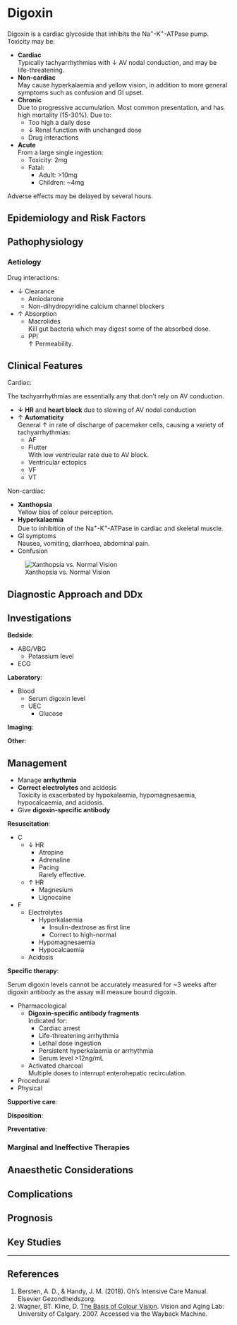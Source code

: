 # Digoxin

Digoxin is a cardiac glycoside that inhibits the Na^+^-K^+^-ATPase pump. Toxicity may be:

* **Cardiac**\
Typically tachyarrhythmias with ↓ AV nodal conduction, and may be life-threatening.
* **Non-cardiac**\
May cause hyperkalaemia and yellow vision, in addition to more general symptoms such as confusion and GI upset.
* **Chronic**\
Due to progressive accumulation. Most common presentation, and has high mortality (15-30%). Due to:
	* Too high a daily dose
	* ↓ Renal function with unchanged dose
	* Drug interactions
* **Acute**\
From a large single ingestion:
	* Toxicity: 2mg
	* Fatal:
		* Adult: >10mg
		* Children: ~4mg

:::column-margin
Adverse effects may be delayed by several hours.
:::



## Epidemiology and Risk Factors

## Pathophysiology

### Aetiology

Drug interactions:

* ↓ Clearance
	* Amiodarone
	* Non-dihydropyridine calcium channel blockers
* ↑ Absorption
	* Macrolides\
	Kill gut bacteria which may digest some of the absorbed dose.
	* PPI\
	↑ Permeability.

## Clinical Features

Cardiac:

:::column-margin
The tachyarrhythmias are essentially any that don't rely on AV conduction.
:::

* **↓ HR** and **heart block** due to slowing of AV nodal conduction
* ↑ **Automaticity**\
General ↑ in rate of discharge of pacemaker cells, causing a variety of tachyarrhythmias:
	* AF
	* Flutter\
	With low ventricular rate due to AV block.
	* Ventricular ectopics
	* VF
	* VT


Non-cardiac:

* **Xanthopsia**\
Yellow bias of colour perception.
* **Hyperkalaemia**\
Due to inhibition of the Na^+^-K^+^-ATPase in cardiac and skeletal muscle.
* GI symptoms\
Nausea, vomiting, diarrhoea, abdominal pain.
* Confusion

:::column-margin
![Xanthopsia vs. Normal Vision](/resources/xanthopsia.jpg)
:::

## Diagnostic Approach and DDx

## Investigations

**Bedside**:

* ABG/VBG
	* Potassium level
* ECG

**Laboratory**:

* Blood
	* Serum digoxin level
	* UEC
		* Glucose

**Imaging**:

**Other**:

## Management

:::priority
* Manage **arrhythmia**
* **Correct electrolytes** and acidosis\
Toxicity is exacerbated by hypokalaemia, hypomagnesaemia, hypocalcaemia, and acidosis.
* Give **digoxin-specific antibody**
:::

**Resuscitation**:

* C
	* ↓ HR
		* Atropine
		* Adrenaline
		* Pacing\
		Rarely effective.
	* ↑ HR
		* Magnesium
		* Lignocaine
* F
	* Electrolytes
		* Hyperkalaemia
			* Insulin-dextrose as first line
			* Correct to high-normal
		* Hypomagnesaemia
		* Hypocalcaemia
	* Acidosis


**Specific therapy**:

:::column-margin
Serum digoxin levels cannot be accurately measured for ~3 weeks after digoxin antibody as the assay will measure bound digoxin.
:::

* Pharmacological
	* **Digoxin-specific antibody fragments**\
	Indicated for:
		* Cardiac arrest
		* Life-threatening arrhythmia
		* Lethal dose ingestion
		* Persistent hyperkalaemia or arrhythmia
		* Serum level >12ng/mL
	* Activated charcoal\
	Multiple doses to interrupt enterohepatic recirculation.
* Procedural
* Physical

**Supportive care**:

**Disposition**:

**Preventative**:


### Marginal and Ineffective Therapies

## Anaesthetic Considerations

## Complications

## Prognosis

## Key Studies


---

## References

1. Bersten, A. D., & Handy, J. M. (2018). Oh’s Intensive Care Manual. Elsevier Gezondheidszorg.
2. Wagner, BT. Kline, D. [The Basis of Colour Vision](https://web.archive.org/web/20070524033238/http://psych.ucalgary.ca/PACE/VA-LAB/Brian/acquired.htm). Vision and Aging Lab: University of Calgary. 2007. Accessed via the Wayback Machine.